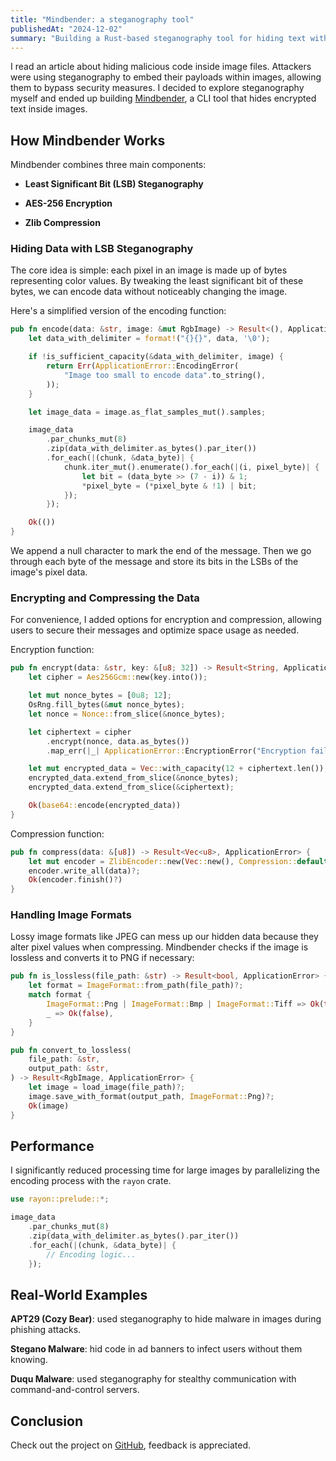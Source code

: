 ```yaml
---
title: "Mindbender: a steganography tool"
publishedAt: "2024-12-02"
summary: "Building a Rust-based steganography tool for hiding text within images"
---
```


I read an article about hiding malicious code inside image files. Attackers were using steganography to embed their payloads within images, allowing them to bypass security measures. I decided to explore steganography myself and ended up building [Mindbender](https://github.com/backuardo/mindbender), a CLI tool that hides encrypted text inside images.

## How Mindbender Works

Mindbender combines three main components:

- **Least Significant Bit (LSB) Steganography**

- **AES-256 Encryption**

- **Zlib Compression**

### Hiding Data with LSB Steganography

The core idea is simple: each pixel in an image is made up of bytes representing color values. By tweaking the least significant bit of these bytes, we can encode data without noticeably changing the image.

Here's a simplified version of the encoding function:

```rust
pub fn encode(data: &str, image: &mut RgbImage) -> Result<(), ApplicationError> {
    let data_with_delimiter = format!("{}{}", data, '\0');

    if !is_sufficient_capacity(&data_with_delimiter, image) {
        return Err(ApplicationError::EncodingError(
            "Image too small to encode data".to_string(),
        ));
    }

    let image_data = image.as_flat_samples_mut().samples;

    image_data
        .par_chunks_mut(8)
        .zip(data_with_delimiter.as_bytes().par_iter())
        .for_each(|(chunk, &data_byte)| {
            chunk.iter_mut().enumerate().for_each(|(i, pixel_byte)| {
                let bit = (data_byte >> (7 - i)) & 1;
                *pixel_byte = (*pixel_byte & !1) | bit;
            });
        });

    Ok(())
}
```

We append a null character to mark the end of the message. Then we go through each byte of the message and store its bits in the LSBs of the image's pixel data.

### Encrypting and Compressing the Data

For convenience, I added options for encryption and compression, allowing users to secure their messages and optimize space usage as needed.

Encryption function:

```rust
pub fn encrypt(data: &str, key: &[u8; 32]) -> Result<String, ApplicationError> {
    let cipher = Aes256Gcm::new(key.into());

    let mut nonce_bytes = [0u8; 12];
    OsRng.fill_bytes(&mut nonce_bytes);
    let nonce = Nonce::from_slice(&nonce_bytes);

    let ciphertext = cipher
        .encrypt(nonce, data.as_bytes())
        .map_err(|_| ApplicationError::EncryptionError("Encryption failed".to_string()))?;

    let mut encrypted_data = Vec::with_capacity(12 + ciphertext.len());
    encrypted_data.extend_from_slice(&nonce_bytes);
    encrypted_data.extend_from_slice(&ciphertext);

    Ok(base64::encode(encrypted_data))
}
```

Compression function:

```rust
pub fn compress(data: &[u8]) -> Result<Vec<u8>, ApplicationError> {
    let mut encoder = ZlibEncoder::new(Vec::new(), Compression::default());
    encoder.write_all(data)?;
    Ok(encoder.finish()?)
}
```

### Handling Image Formats

Lossy image formats like JPEG can mess up our hidden data because they alter pixel values when compressing. Mindbender checks if the image is lossless and converts it to PNG if necessary:

```rust
pub fn is_lossless(file_path: &str) -> Result<bool, ApplicationError> {
    let format = ImageFormat::from_path(file_path)?;
    match format {
        ImageFormat::Png | ImageFormat::Bmp | ImageFormat::Tiff => Ok(true),
        _ => Ok(false),
    }
}

pub fn convert_to_lossless(
    file_path: &str,
    output_path: &str,
) -> Result<RgbImage, ApplicationError> {
    let image = load_image(file_path)?;
    image.save_with_format(output_path, ImageFormat::Png)?;
    Ok(image)
}
```

## Performance

I significantly reduced processing time for large images by parallelizing the encoding process with the `rayon` crate.

```rust
use rayon::prelude::*;

image_data
    .par_chunks_mut(8)
    .zip(data_with_delimiter.as_bytes().par_iter())
    .for_each(|(chunk, &data_byte)| {
        // Encoding logic...
    });
```

## Real-World Examples

**APT29 (Cozy Bear)**: used steganography to hide malware in images during phishing attacks.

**Stegano Malware**: hid code in ad banners to infect users without them knowing.

**Duqu Malware**: used steganography for stealthy communication with command-and-control servers.

## Conclusion

Check out the project on [GitHub](https://github.com/backuardo/mindbender), feedback is appreciated.
